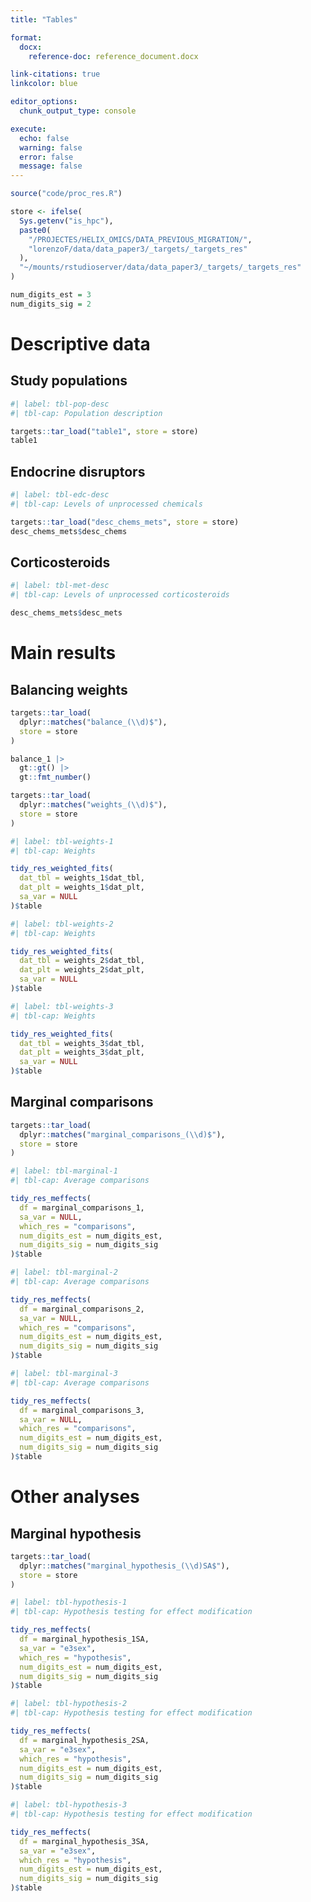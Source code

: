 ```yaml
---
title: "Tables"

format:
  docx:
    reference-doc: reference_document.docx

link-citations: true
linkcolor: blue

editor_options:
  chunk_output_type: console

execute:
  echo: false
  warning: false
  error: false
  message: false
---
```


```r
source("code/proc_res.R")
```

```r
store <- ifelse(
  Sys.getenv("is_hpc"), 
  paste0(
    "/PROJECTES/HELIX_OMICS/DATA_PREVIOUS_MIGRATION/",
    "lorenzoF/data/data_paper3/_targets/_targets_res"
  ), 
  "~/mounts/rstudioserver/data/data_paper3/_targets/_targets_res"
)

num_digits_est = 3
num_digits_sig = 2
```

# Descriptive data

## Study populations

```r
#| label: tbl-pop-desc
#| tbl-cap: Population description

targets::tar_load("table1", store = store)
table1
```

## Endocrine disruptors

```r
#| label: tbl-edc-desc
#| tbl-cap: Levels of unprocessed chemicals

targets::tar_load("desc_chems_mets", store = store)
desc_chems_mets$desc_chems
```

## Corticosteroids

```r
#| label: tbl-met-desc
#| tbl-cap: Levels of unprocessed corticosteroids

desc_chems_mets$desc_mets
```

# Main results

## Balancing weights

```r
targets::tar_load(
  dplyr::matches("balance_(\\d)$"),
  store = store
)
```

```r
balance_1 |>
  gt::gt() |>
  gt::fmt_number()
```

```r
targets::tar_load(
  dplyr::matches("weights_(\\d)$"),
  store = store
)
```

```r
#| label: tbl-weights-1
#| tbl-cap: Weights

tidy_res_weighted_fits(
  dat_tbl = weights_1$dat_tbl,
  dat_plt = weights_1$dat_plt,
  sa_var = NULL
)$table
```

```r
#| label: tbl-weights-2
#| tbl-cap: Weights

tidy_res_weighted_fits(
  dat_tbl = weights_2$dat_tbl,
  dat_plt = weights_2$dat_plt,
  sa_var = NULL
)$table
```

```r
#| label: tbl-weights-3
#| tbl-cap: Weights

tidy_res_weighted_fits(
  dat_tbl = weights_3$dat_tbl,
  dat_plt = weights_3$dat_plt,
  sa_var = NULL
)$table
```

## Marginal comparisons

```r
targets::tar_load(
  dplyr::matches("marginal_comparisons_(\\d)$"),
  store = store
)
```

```r
#| label: tbl-marginal-1
#| tbl-cap: Average comparisons

tidy_res_meffects(
  df = marginal_comparisons_1,
  sa_var = NULL,
  which_res = "comparisons",
  num_digits_est = num_digits_est,
  num_digits_sig = num_digits_sig
)$table
```

```r
#| label: tbl-marginal-2
#| tbl-cap: Average comparisons

tidy_res_meffects(
  df = marginal_comparisons_2,
  sa_var = NULL,
  which_res = "comparisons",
  num_digits_est = num_digits_est,
  num_digits_sig = num_digits_sig
)$table
```

```r
#| label: tbl-marginal-3
#| tbl-cap: Average comparisons

tidy_res_meffects(
  df = marginal_comparisons_3,
  sa_var = NULL,
  which_res = "comparisons",
  num_digits_est = num_digits_est,
  num_digits_sig = num_digits_sig
)$table
```

# Other analyses

## Marginal hypothesis

```r
targets::tar_load(
  dplyr::matches("marginal_hypothesis_(\\d)SA$"),
  store = store
)
```

```r
#| label: tbl-hypothesis-1
#| tbl-cap: Hypothesis testing for effect modification

tidy_res_meffects(
  df = marginal_hypothesis_1SA,
  sa_var = "e3sex",
  which_res = "hypothesis",
  num_digits_est = num_digits_est,
  num_digits_sig = num_digits_sig
)$table
```

```r
#| label: tbl-hypothesis-2
#| tbl-cap: Hypothesis testing for effect modification

tidy_res_meffects(
  df = marginal_hypothesis_2SA,
  sa_var = "e3sex",
  which_res = "hypothesis",
  num_digits_est = num_digits_est,
  num_digits_sig = num_digits_sig
)$table
```

```r
#| label: tbl-hypothesis-3
#| tbl-cap: Hypothesis testing for effect modification

tidy_res_meffects(
  df = marginal_hypothesis_3SA,
  sa_var = "e3sex",
  which_res = "hypothesis",
  num_digits_est = num_digits_est,
  num_digits_sig = num_digits_sig
)$table
```
